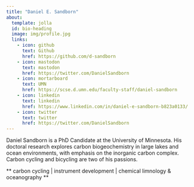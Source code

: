 ```yaml
---
title: "Daniel E. Sandborn"
about:
  template: jolla
  id: bio-heading
  image: img/profile.jpg
  links:
    - icon: github
      text: Github
      href: https://github.com/d-sandborn
    - icon: mastodon
      text: mastodon
      href: https://twitter.com/DanielSandborn
    - icon: mortarboard
      text: UMN
      href: https://scse.d.umn.edu/faculty-staff/daniel-sandborn
    - icon: linkedin
      text: linkedin
      href: https://www.linkedin.com/in/daniel-e-sandborn-b823a0133/
    - icon: twitter
      text: twitter
      href: https://twitter.com/DanielSandborn
---
```

:::{#bio-heading}
Daniel Sandborn is a PhD Candidate at the University of Minnesota. His doctoral research explores carbon biogeochemistry in large lakes and ocean environments, with emphasis on the inorganic carbon complex. Carbon cycling and bicycling are two of his passions.
:::

** carbon cycling | instrument development | chemical limnology & oceanography **
